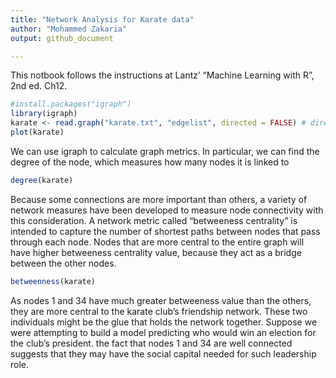 ```yaml
---
title: "Network Analysis for Karate data"
author: "Mohammed Zakaria"
output: github_document

---
```


This notbook follows the instructions at Lantz' "Machine Learning with R", 2nd ed. Ch12. 

```r
#install.packages("igraph")
library(igraph)
karate <- read.graph("karate.txt", "edgelist", directed = FALSE) # directed is set false b/c friendship is a two way street!
plot(karate)
```

We can use igraph to calculate graph metrics. In particular, we can find the degree of the node, which measures how many nodes it is linked to
```r
degree(karate)
```

Because some connections are more important than others, a variety of network measures have been developed to measure node connectivity with this consideration. A network metric called "betweeness centrality" is intended to capture the number of shortest paths between nodes that pass through each node. Nodes that are more central to the entire graph will have higher betweeness centrality value, because they act as a bridge between the other nodes.

```r
betweenness(karate)
```

As nodes 1 and 34 have much greater betweeness value than the others, they are more central to the karate club's friendship network.  These two individuals might be the glue that holds the network together. Suppose we were attempting to build a model predicting who would win an election for the club's president. the fact that nodes 1 and 34 are well connected suggests that they may have the social capital needed for such leadership role. 